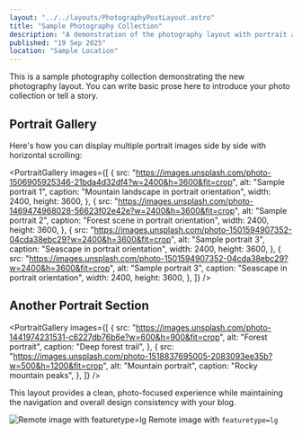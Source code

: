 ```yaml
---
layout: "../../layouts/PhotographyPostLayout.astro"
title: "Sample Photography Collection"
description: "A demonstration of the photography layout with portrait and landscape images."
published: "19 Sep 2025"
location: "Sample Location"
---
```



This is a sample photography collection demonstrating the new photography layout. You can write basic prose here to introduce your photo collection or tell a story.

## Portrait Gallery

Here's how you can display multiple portrait images side by side with horizontal scrolling:

<PortraitGallery
  images={[
    {
      src: "https://images.unsplash.com/photo-1506905925346-21bda4d32df4?w=2400&h=3600&fit=crop",
      alt: "Sample portrait 1",
      caption: "Mountain landscape in portrait orientation",
      width: 2400,
      height: 3600,
    },
    {
      src: "https://images.unsplash.com/photo-1469474968028-56623f02e42e?w=2400&h=3600&fit=crop",
      alt: "Sample portrait 2",
      caption: "Forest scene in portrait orientation",
      width: 2400,
      height: 3600,
    },
    {
      src: "https://images.unsplash.com/photo-1501594907352-04cda38ebc29?w=2400&h=3600&fit=crop",
      alt: "Sample portrait 3",
      caption: "Seascape in portrait orientation",
      width: 2400,
      height: 3600,
    },
    {
      src: "https://images.unsplash.com/photo-1501594907352-04cda38ebc29?w=2400&h=3600&fit=crop",
      alt: "Sample portrait 3",
      caption: "Seascape in portrait orientation",
      width: 2400,
      height: 3600,
    },
  ]}
/>

## Another Portrait Section

<PortraitGallery
  images={[
    {
      src: "https://images.unsplash.com/photo-1441974231531-c6227db76b6e?w=600&h=900&fit=crop",
      alt: "Forest portrait",
      caption: "Deep forest trail",
    },
    {
      src: "https://images.unsplash.com/photo-1518837695005-2083093ee35b?w=500&h=1200&fit=crop",
      alt: "Mountain portrait",
      caption: "Rocky mountain peaks",
    },
  ]}
/>

This layout provides a clean, photo-focused experience while maintaining the navigation and overall design consistency with your blog.

![Remote image with
featuretype=lg](https://res.cloudinary.com/dmdgv6qrg/image/upload/v1737782228/hhai.dev%20blog/authoring%20in%20markdown/DSCF2194_s5m7rt.jpg
'#width=4096;height=1743;featuretype=lg')
Remote image with `featuretype=lg`

